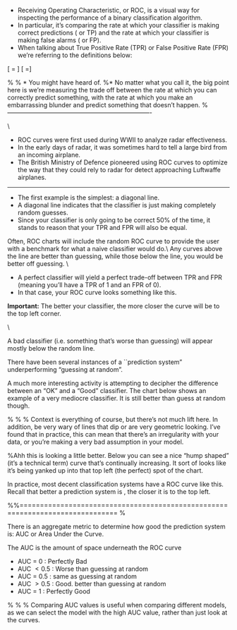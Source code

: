 
\noindent\textbf{Evaluating Models with ROC Curves}

*  Receiving Operating Characteristic, or ROC, is a visual way for inspecting the performance of a binary classification algorithm. 
*  In particular, it's comparing the rate at which your classifier is making correct predictions (\textit{True Positives} or TP) and the rate at which your classifier is making false alarms (\textit{False Positives} or FP). 
*  When talking about True Positive Rate (TPR) or False Positive Rate (FPR) we're referring to the definitions below:


\[ \mbox{TPR}= \frac{\mbox{True Positives}}{\mbox{True Positives + False Negatives} } \]
\[ \mbox{FPR}=\frac{\mbox{False Positives}}{\mbox{False Positives + True Negatives} }\]

\noindent \textit{\textbf{Remark} True Positives Rates and True Negatives Rates referred to as Sensitivity and Specificity.}
%
% *  You might have heard of.
%*   No matter what you call it, the big point here is we're measuring the trade off between the rate at which you can correctly predict something, with the rate at which you make an embarrassing blunder and predict something that doesn't happen.
%
----------------------------------------------------------------------

\noindent\textbf{Background } \\

*  ROC curves were first used during WWII to analyze radar effectiveness. 
*  In the early days of radar, it was sometimes hard to tell a large bird from an incoming airplane. 
*  The British Ministry of Defence pioneered using ROC curves to optimize the way that they could rely to radar for detect approaching Luftwaffe airplanes.


-----------------------------------------------------------------------



\noindent \textbf{Scenarios: Guessing at Random}

*  The first example is the simplest: a diagonal line. 
*  A diagonal line indicates that the classifier is just making completely random guesses.
*  Since your classifier is only going to be correct 50\% of the time, it stands to reason that your TPR and FPR will also be equal.



\begin{figure}[h!]
\centering
\includegraphics[width=0.7\linewidth]{images/roc-guessing}
\end{figure}
\noindent Often, ROC charts will include the random ROC curve to provide the user with a benchmark for what a naive classifier would do.\\  Any curves above the line are better than guessing, while those below the line, you would be better off guessing.
\\
\noindent \textit{For review: The Area Under the Curve (AUC)  is 0.500.} 

\noindent \textbf{A Perfect Classifier}

*  
A perfect classifier will yield a perfect trade-off between TPR and FPR (meaning you'll have a TPR of 1 and an FPR of 0).
*  In that case, your ROC curve looks something like this.


\begin{figure}[h!]
\centering
\includegraphics[width=0.7\linewidth]{images/roc-perfect}
\end{figure}

\noindent <b>Important:</b> The better your classifier, the more closer the curve will be to the top left corner.

\noindent \textit{For review: Note the "random curve" is included as a benchmark as a dotted line.\\ 
The Area Under the Curve (AUC) is 1.}

\noindent \textbf{Worse than guessing}\\

\noindent A bad classifier (i.e. something that's worse than guessing) will appear mostly below the random line. 

\begin{figure}[h!]
\centering
\includegraphics[width=0.9\linewidth]{images/roc-bad}
\end{figure}

\noindent There have been several instances of a ``prediction system" underperforming "guessing at random".

\noindent \textbf{Better than guessing}



\noindent A much more interesting activity is attempting to decipher the difference between an "OK" and a "Good" classifier. The chart below shows an example of a very mediocre classifier. It is still better than guess at random though.

\begin{figure}[h!]
\centering
\includegraphics[width=0.9\linewidth]{images/roc-ok}
\end{figure}
%
%
% Context is everything of course, but there's not much lift here. In addition, be very wary of lines that dip or are very geometric looking. I've found that in practice, this can mean that there's an irregularity with your data, or you're making a very bad assumption in your model.



\noindent \textbf{Reasonably Good}

%Ahh this is looking a little better. Below you can see a nice "hump shaped" (it's a technical term) curve that's continually increasing. It sort of looks like it's being yanked up into that top left (the perfect) spot of the chart.

In practice, most decent classification systems have a ROC curve like this.  Recall that better a prediction system is , the closer it is to the top left.
\begin{figure}[h!]
\centering
\includegraphics[width=0.9\linewidth]{images/roc-pretty-good}

\end{figure}

%%============================================================================== %

\noindent \textbf{Area under the curve (AUC)}

\noindent There is an aggregate metric to determine how good the prediction system is:  AUC or Area Under the Curve. 

\noindent The AUC is the amount of space underneath the ROC curve


*  AUC = 0 :  Perfectly Bad
*  AUC $< 0.5$ : Worse than guessing at random 
*  AUC = 0.5 : same as guessing at random
*  AUC $> 0.5$ : Good. better than guessing at random
*  AUC = 1 : Perfectly Good

%
%
%
\noindent Comparing AUC values is useful when comparing different models, as we can select the model with the high AUC value, rather than just look at the curves.



